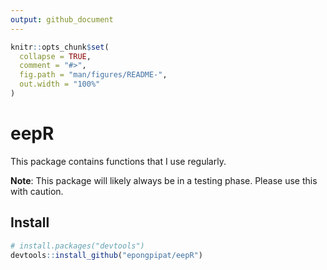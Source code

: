 ```yaml
---
output: github_document
---
```


<!-- README.md is generated from README.Rmd. Please edit that file -->

```r
knitr::opts_chunk$set(
  collapse = TRUE,
  comment = "#>",
  fig.path = "man/figures/README-",
  out.width = "100%"
)
```

# eepR

This package contains functions that I use regularly.

**Note**: This package will likely always be in a testing phase. Please use this with caution.

## Install

```r
# install.packages("devtools")
devtools::install_github("epongpipat/eepR")
```
